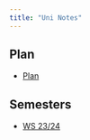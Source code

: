 ```yaml
---
title: "Uni Notes"
---
```


## Plan

* [Plan](./plan.qmd)

## Semesters 

* [WS 23/24](ws23-24/ws24-24.qmd)
